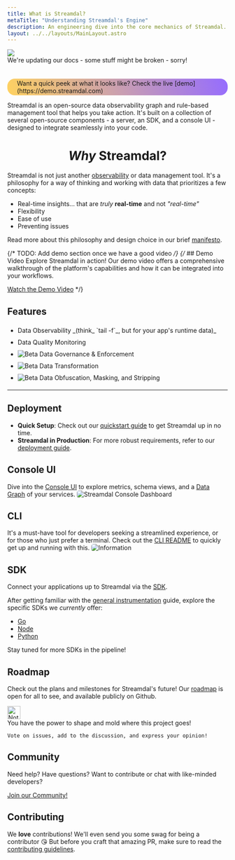 ```yaml
---
title: What is Streamdal?
metaTitle: "Understanding Streamdal's Engine"
description: An engineering dive into the core mechanics of Streamdal.
layout: ../../layouts/MainLayout.astro
---
```



<div class="addl-wrapper">
<div class="addl">
<img src={information} class="uimage" />
<div class="addlcontent">
We're updating our docs - some stuff might be broken - sorry!
</div>
</div>
</div>

<br />
<br />

<div style="justify-content: center; display: flex;">
  <div style="background: linear-gradient(250deg, #956CFF, #FFD260); border-radius: 17px; padding: 2px; @media ">
    <div style="background-color: var(--color-purple-1000); display: inline-flex; padding-left: 20px; padding-right: 20px; border-radius: 15px;">
      Want a quick peek at what it looks like? Check the live [demo](https://demo.streamdal.com)
    </div>
  </div>
</div>

Streamdal is an open-source data observability graph and rule-based management
tool that helps you take action. It's built on a collection of several
open-source components - a server, an SDK, and a console UI - designed to
integrate seamlessly into your code.

# <center>_Why_ Streamdal?</center>

Streamdal is not just another <a class="pkeyword" href="/en/resources-support/glossary/#observability">observability</a>
or data management tool. It's a philosophy for a way of thinking and working
with data that prioritizes a few concepts:

- Real-time insights... that are _truly_ **real-time** and not _"real-time"_
- Flexibility
- Ease of use
- Preventing issues

Read more about this philosophy and design choice in our brief
[manifesto](https://streamdal.com/manifesto/).


{/* TODO: Add demo section once we have a good video */}
{/* ## Demo Video
Explore Streamdal in action! Our demo video offers a comprehensive walkthrough
of the platform's capabilities and how it can be integrated into your workflows.

[Watch the Demo Video](https://demo.streamdal.com/video) */}


## Features
<ul>
<li style="padding: 5px 0px 5px 0px;">Data Observability _(think_ `tail -f`_, but for your app's runtime data)_</li>
<li style="padding: 5px 0px 5px 0px;">Data Quality Monitoring</li>
<li style="padding: 5px 0px 5px 0px;"><img src={beta} alt="Beta" style="display: inline" /> Data Governance & Enforcement</li>
<li style="padding: 5px 0px 5px 0px;"><img src={beta} alt="Beta" style="display: inline" /> Data Transformation</li>
<li style="padding: 5px 0px 5px 0px;"><img src={beta} alt="Beta" style="display: inline" /> Data Obfuscation, Masking, and Stripping</li>
</ul>

---

## Deployment
- **Quick Setup**: Check out our
[quickstart guide](/en/getting-started/quickstart/) to get Streamdal up in no
time.
- **Streamdal in Production**: For more robust requirements, refer to our
[deployment guide](/en/guides/instrumentation/).

## Console UI
Dive into the [Console UI](/en/core-components/console-ui) to explore metrics,
schema views, and a <a class="pkeyword" href="/en/resources-support/glossary/#data-graph">Data Graph</a> of your services.
<img src={consoleUi} alt="Streamdal Console Dashboard" style="border-radius: 5px;" />

## CLI
It's a must-have tool for developers seeking a streamlined experience, or for
those who just prefer a terminal. Check out the
[CLI README](https://github.com/streamdal/cli#readme) to quickly get up and
running with this.
 <img src={cliTail} alt="Information" style="border-radius: 5px;" />

## SDK
Connect your applications up to Streamdal via the
[SDK](/en/core-components/sdk/).

After getting familiar with the
[general instrumentation](/en/guides/instrumentation) guide, explore the
specific SDKs we _currently_ offer:

- [Go](/en/sdks/go)
- [Node](/en/sdks/node)
- [Python](/en/sdks/python)

Stay tuned for more SDKs in the pipeline!

## Roadmap

Check out the plans and milestones for Streamdal's future! Our
[roadmap](https://github.com/orgs/streamdal/projects/1) is open for all to see,
and available publicly on Github.

<Notification type="note">
  <img src={note} alt="Note" width="30px" height="30px" />
  <div class="prose-md prose-p:my-2 prose-a:text-purple-dark prose-a:underline">
    You have the power to shape and mold where this project goes!

    Vote on issues, add to the discussion, and express your opinion!
  </div>
</Notification>

## Community
Need help? Have questions? Want to contribute or chat with like-minded developers?

[Join our Community!](/en/resources-support/community/)

## Contributing
We ️**love** contributions! We'll even send you some swag for being a contributor 😘 
But before you craft that amazing PR, make sure to read the [contributing guidelines](/en/resources-support/contributing).

